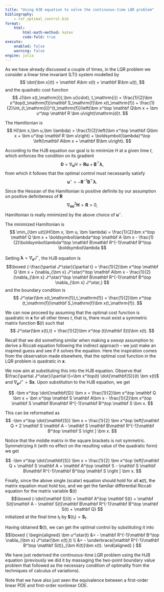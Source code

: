 ```yaml
---
title: "Using HJB equation to solve the continuous-time LQR problem"
bibliography: 
    - ref_optimal_control.bib
format:
    html:
        html-math-method: katex
        code-fold: true
execute:
    enabled: false
    warning: false
engine: julia
---
```


As we have already discussed a couple of times, in the LQR problem we consider a linear time invariant (LTI) system modelled by
$$
\dot{\bm x}(t) = \mathbf A\bm x(t) + \mathbf B\bm u(t),
$$
and the quadratic cost function
$$
J(\bm x(t_\mathrm{i}),\bm u(\cdot), t_\mathrm{i}) = \frac{1}{2}\bm x^\top(t_\mathrm{f})\mathbf S_\mathrm{f}\bm x(t_\mathrm{f}) + \frac{1}{2}\int_{t_\mathrm{i}}^{t_\mathrm{f}}\left(\bm x^\top \mathbf Q\bm x + \bm u^\top \mathbf R \bm u\right)\mathrm{d}t.
$$

The Hamiltonian is
$$
H(\bm x,\bm u,\bm \lambda) = \frac{1}{2}\left(\bm x^\top \mathbf Q\bm x + \bm u^\top \mathbf R \bm u\right) + \boldsymbol{\lambda}^\top \left(\mathbf A\bm x + \mathbf B\bm u\right).
$$

According to the HJB equation our goal is to minimize $H$ at a given time $t$, which enforces the condition on its gradient 
$$
\mathbf 0 = \nabla_{\bm u} H = \mathbf R\bm u + \mathbf B^\top \boldsymbol\lambda,
$$
from which it follows that the optimal control must necessarily satisfy 
$$
\bm u^\star = -\mathbf R^{-1} \mathbf B^\top \boldsymbol\lambda.
$$

Since the Hessian of the Hamiltonian is positive definite by our assumption on positive definiteness of $\mathbf R$
$$
\nabla_{\bm u \bm u}^2 \mathbf H = \mathbf R > 0,
$$
Hamiltonian is really minimized by the above choice of $\bm u^\star$.

The minimized Hamiltonian is
$$
\min_{\bm u(t)}H(\bm x, \bm u, \bm \lambda) = \frac{1}{2}\bm x^\top \mathbf Q \bm x + \boldsymbol\lambda^\top \mathbf A \bm x - \frac{1}{2}\boldsymbol\lambda^\top \mathbf B\mathbf R^{-1}\mathbf B^\top \boldsymbol\lambda
$$

Setting $\boldsymbol\lambda = \nabla_{\bm x} J^\star$, the HJB equation is
$$\boxed
{-\frac{\partial J^\star}{\partial t} = \frac{1}{2}\bm x^\top \mathbf Q \bm x + (\nabla_{\bm x} J^\star)^\top \mathbf A\bm x - \frac{1}{2}(\nabla_{\bm x} J^\star)^\top \mathbf B\mathbf R^{-1}\mathbf B^\top \nabla_{\bm x} J^\star,}
$$
and the boundary condition is
$$
J^\star(\bm x(t_\mathrm{f}),t_\mathrm{f}) = \frac{1}{2}\bm x^\top (t_\mathrm{f})\mathbf S_\mathrm{f}\bm x(t_\mathrm{f}).
$$

We can now proceed by assuming that the optimal cost function is quadratic in $\bm x$ for all other times $t$, that is, there must exist a symmetric matrix function $\mathbf S(t)$ such that
$$
J^\star(\bm x(t),t) = \frac{1}{2}\bm x^\top (t)\mathbf S(t)\bm x(t).
$$

:::{.callout-note}
Recall that we did something similar when making a *sweep* assumption to derive a Riccati equation following the indirect approach – we just make an inspired guess and see if it solves the equation. Here the inspiration comes from the observation made elsewhere, that the optimal cost function in the LQR problem is quadratic in $\bm x$.
:::

We now aim at substituting this into the HJB equation. Observe that $\frac{\partial J^\star}{\partial t}=\bm x^\top(t) \dot{\mathbf{S}}(t) \bm x(t)$ and $\nabla_{\bm x} J^\star = \mathbf S \bm x$. Upon substitution to the HJB equation, we get

$$
-\bm x^\top \dot{\mathbf{S}} \bm x = \frac{1}{2}\bm x^\top \mathbf Q \bm x + \bm x^\top \mathbf S \mathbf A\bm x - \frac{1}{2}\bm x^\top \mathbf S \mathbf B\mathbf R^{-1}\mathbf B^\top \mathbf S \bm x.
$$

This can be reformatted as
$$
-\bm x^\top \dot{\mathbf{S}} \bm x = \frac{1}{2} \bm x^\top \left[\mathbf Q + 2 \mathbf S \mathbf A - \mathbf S \mathbf B\mathbf R^{-1}\mathbf B^\top \mathbf S \right ] \bm x.
$$

Notice that the middle matrix in the square brackets is not symmetric. Symmetrizing it (with no effect on the resulting value of the quadratic form) we get

$$
-\bm x^\top \dot{\mathbf{S}} \bm x = \frac{1}{2} \bm x^\top \left[\mathbf Q + \mathbf S \mathbf A + \mathbf A^\top \mathbf S  - \mathbf S \mathbf B\mathbf R^{-1}\mathbf B^\top \mathbf S \right ] \bm x.
$$

Finally, since the above single (scalar) equation should hold for all $\bm x(t)$, the matrix equation must hold too, and we get the familiar differential Riccati equation for the matrix variable $\mathbf S(t)$
$$\boxed
{-\dot{\mathbf S}(t) = \mathbf A^\top \mathbf S(t) + \mathbf S(t)\mathbf A - \mathbf S(t)\mathbf B\mathbf R^{-1}\mathbf B^\top \mathbf S(t) + \mathbf Q}
$$
initialized at the final time $t_\mathrm{f}$ by $\mathbf S(t_\mathrm{f}) = \mathbf S_\mathrm{f}$.

Having obtained $\mathbf S(t)$, we can get the optimal control by substituting it into 
$$\boxed
{
\begin{aligned}
    \bm u^\star(t) &= - \mathbf R^{-1}\mathbf B^\top \nabla_{\bm x} J^\star(\bm x(t),t) \\
                   &= - \underbrace{\mathbf R^{-1}\mathbf B^\top \mathbf S(t)}_{\bm K(t)}\bm x(t).
\end{aligned}
}
$$

We have just rederived the continuous-time LQR problem using the HJB equation (previously we did it by massaging the two-point boundary value problem that followed as the necessary condition of optimality from the techniques of calculus of variations).

Note that we have also just seen the equivalence between a first-order linear PDE and first-order nonlinear ODE. 